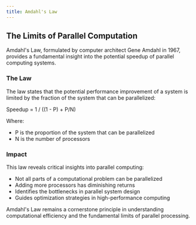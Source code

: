 ```yaml
---
title: Amdahl's Law
---
```


## The Limits of Parallel Computation

Amdahl's Law, formulated by computer architect Gene Amdahl in 1967, provides a fundamental insight into the potential speedup of parallel computing systems.

### The Law

The law states that the potential performance improvement of a system is limited by the fraction of the system that can be parallelized:

Speedup = 1 / ((1 - P) + P/N)

Where:
- P is the proportion of the system that can be parallelized
- N is the number of processors

### Impact

This law reveals critical insights into parallel computing:
- Not all parts of a computational problem can be parallelized
- Adding more processors has diminishing returns
- Identifies the bottlenecks in parallel system design
- Guides optimization strategies in high-performance computing

Amdahl's Law remains a cornerstone principle in understanding computational efficiency and the fundamental limits of parallel processing.
